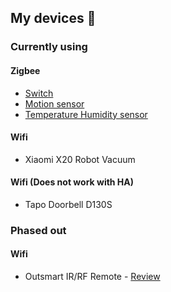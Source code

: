 ## My devices 🚧
### Currently using
#### Zigbee

- [Switch](https://www.zigbee2mqtt.io/devices/TS0726.html#tuya-ts0726)
- [Motion sensor](https://www.zigbee2mqtt.io/devices/SP02-ZB001.html#ialarm-sp02-zb001)
- [Temperature Humidity sensor](https://www.zigbee2mqtt.io/devices/TH01Z.html#tuya-th01z)


#### Wifi
- Xiaomi X20 Robot Vacuum


#### Wifi (Does not work with HA)
- Tapo Doorbell D130S

### Phased out
#### Wifi
- Outsmart IR/RF Remote - [Review](../../articles/outsmart-ir-rf/index.qmd)
